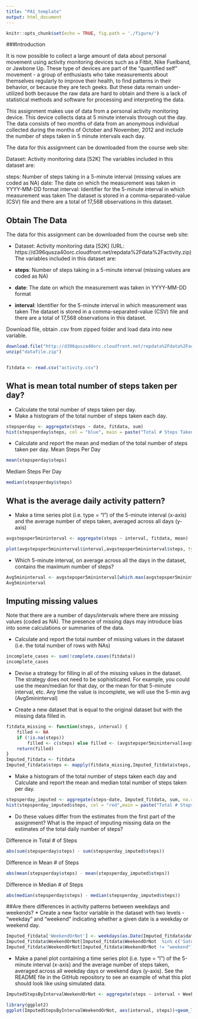 ```yaml
---
title: "PA1_template"
output: html_document
---
```


```r
knitr::opts_chunk$set(echo = TRUE, fig.path = './figure/')
```

###Introduction

It is now possible to collect a large amount of data about personal movement using activity monitoring devices such as a Fitbit, Nike Fuelband, or Jawbone Up. These type of devices are part of the "quantified self" movement - a group of enthusiasts who take measurements about themselves regularly to improve their health, to find patterns in their behavior, or because they are tech geeks. But these data remain under-utilized both because the raw data are hard to obtain and there is a lack of statistical methods and software for processing and interpreting the data.

This assignment makes use of data from a personal activity monitoring device. This device collects data at 5 minute intervals through out the day. The data consists of two months of data from an anonymous individual collected during the months of October and November, 2012 and include the number of steps taken in 5 minute intervals each day.

The data for this assignment can be downloaded from the course web site:

Dataset: Activity monitoring data [52K]
The variables included in this dataset are:

steps: Number of steps taking in a 5-minute interval (missing values are coded as NA)
date: The date on which the measurement was taken in YYYY-MM-DD format
interval: Identifier for the 5-minute interval in which measurement was taken
The dataset is stored in a comma-separated-value (CSV) file and there are a total of 17,568 observations in this dataset.


## Obtain The Data

The data for this assignment can be downloaded from the course web site:

* Dataset: Activity monitoring data [52K] (URL: https://d396qusza40orc.cloudfront.net/repdata%2Fdata%2Factivity.zip)
The variables included in this dataset are:

* **steps**: Number of steps taking in a 5-minute interval (missing values are coded as NA)
* **date**: The date on which the measurement was taken in YYYY-MM-DD format
* **interval**: Identifier for the 5-minute interval in which measurement was taken
The dataset is stored in a comma-separated-value (CSV) file and there are a total of 17,568 observations in this dataset.

Download file, obtain .csv from zipped folder and load data into new variable.
```r
download.file("http://d396qusza40orc.cloudfront.net/repdata%2Fdata%2Factivity.zip", "datafile.zip")
unzip("datafile.zip")


fitdata <- read.csv("activity.csv")
```


## What is mean total number of steps taken per day?
* Calculate the total number of steps taken per day.
* Make a histogram of the total number of steps taken each day.

```r
stepsperday <- aggregate(steps ~ date, fitdata, sum)
hist(stepsperday$steps, col = "blue", main = paste("Total # Steps Taken / Day"), xlab="# Steps")
```

* Calculate and report the mean and median of the total number of steps taken per day.
Mean Steps Per Day
```r
mean(stepsperday$steps)
```

Mediam Steps Per Day
```r
median(stepsperday$steps)
```



## What is the average daily activity pattern?

* Make a time series plot (i.e. type = "l") of the 5-minute interval (x-axis) and the average number of steps taken, averaged across all days (y-axis)

```r
avgstepsper5mininterval <- aggregate(steps ~ interval, fitdata, mean)

plot(avgstepsper5mininterval$interval,avgstepsper5mininterval$steps, type="l", xlab="5Min Interval", ylab="Avg # Steps",col = "blue", main="Average # Steps Taken, Averaged Across All Days")
```

* Which 5-minute interval, on average across all the days in the dataset, contains the maximum number of steps?
```r
Avg5mininterval <- avgstepsper5mininterval[which.max(avgstepsper5mininterval$steps),1]
Avg5mininterval
```

## Imputing missing values
Note that there are a number of days/intervals where there are missing values (coded as NA). The presence of missing days may introduce bias into some calculations or summaries of the data.

* Calculate and report the total number of missing values in the dataset (i.e. the total number of rows with NAs)
```r
incomplete_cases <- sum(!complete.cases(fitdata))
incomplete_cases
```

* Devise a strategy for filling in all of the missing values in the dataset. The strategy does not need to be sophisticated. For example, you could use the mean/median for that day, or the mean for that 5-minute interval, etc.
Any time the value is incomplete, we will use the 5-min avg (Avg5mininterval)


* Create a new dataset that is equal to the original dataset but with the missing data filled in.

```r
fitdata_missing <- function(steps, interval) {
    filled <- NA
    if (!is.na(steps)) 
        filled <- c(steps) else filled <- (avgstepsper5mininterval[avgstepsper5mininterval$interval == interval, "steps"])
    return(filled)
}
Imputed_fitdata <- fitdata
Imputed_fitdata$steps <- mapply(fitdata_missing,Imputed_fitdata$steps, Imputed_fitdata$interval) 
```


* Make a histogram of the total number of steps taken each day and Calculate and report the mean and median total number of steps taken per day.

```r
stepsperday_imputed <- aggregate(steps~date, Imputed_fitdata, sum, na.rm = TRUE)
hist(stepsperday_imputed$steps, col = "red",main = paste("Total # Steps Taken / Day (Imputed)"), xlab="# Steps")
```

* Do these values differ from the estimates from the first part of the assignment? What is the impact of imputing missing data on the estimates of the total daily number of steps?

Difference in Total # of Steps
```r
abs(sum(stepsperday$steps) - sum(stepsperday_imputed$steps))
```

Difference in Mean # of Steps
```r
abs(mean(stepsperday$steps) - mean(stepsperday_imputed$steps))
```

Difference in Median # of Steps
```r
abs(median(stepsperday$steps) - median(stepsperday_imputed$steps))
```

##Are there differences in activity patterns between weekdays and weekends?
* Create a new factor variable in the dataset with two levels - "weekday" and "weekend" indicating whether a given date is a weekday or weekend day.
```r
Imputed_fitdata['WeekendOrNot'] <- weekdays(as.Date(Imputed_fitdata$date))
Imputed_fitdata$WeekendOrNot[Imputed_fitdata$WeekendOrNot  %in% c('Saturday','Sunday') ] <- "weekend"
Imputed_fitdata$WeekendOrNot[Imputed_fitdata$WeekendOrNot != "weekend"] <- "weekday"
```

* Make a panel plot containing a time series plot (i.e. type = "l") of the 5-minute interval (x-axis) and the average number of steps taken, averaged across all weekday days or weekend days (y-axis). See the README file in the GitHub repository to see an example of what this plot should look like using simulated data.

```r
ImputedStepsByIntervalWeekendOrNot <- aggregate(steps ~ interval + WeekendOrNot, Imputed_fitdata, mean)

library(ggplot2)
ggplot(ImputedStepsByIntervalWeekendOrNot, aes(interval, steps))+geom_line(aes(color = WeekendOrNot))+facet_grid(WeekendOrNot ~ .)+ylab("Total # Steps Taken / Day (Imputed)") + xlab("# Steps")

```